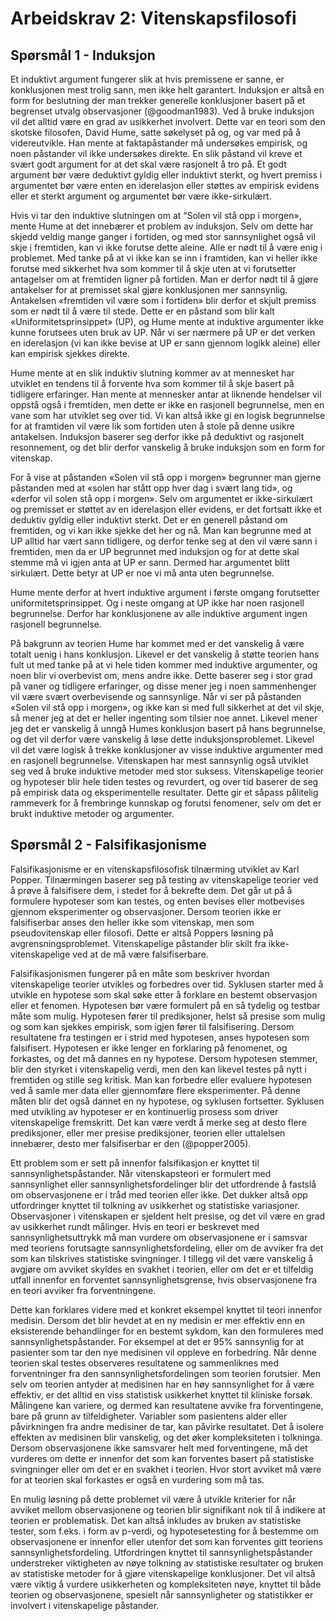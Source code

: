 # Arbeidskrav 2: Vitenskapsfilosofi  {#assignment2}

## Spørsmål 1 - Induksjon

Et induktivt argument fungerer slik at hvis premissene er sanne, er konklusjonen mest trolig sann, men ikke helt garantert. Induksjon er altså en form for beslutning der man trekker generelle konklusjoner basert på et begrenset utvalg observasjoner (@goodman1983). Ved å bruke induksjon vil det alltid være en grad av usikkerhet involvert. Dette var en teori som den skotske filosofen, David Hume, satte søkelyset på og, og var med på å videreutvikle. Han mente at faktapåstander må undersøkes empirisk, og noen påstander vil ikke undersøkes direkte. En slik påstand vil kreve et svært godt argument for at det skal være rasjonelt å tro på. Et godt argument bør være deduktivt gyldig eller induktivt sterkt, og hvert premiss i argumentet bør være enten en iderelasjon eller støttes av empirisk evidens eller et sterkt argument og argumentet bør være ikke-sirkulært. 

Hvis vi tar den induktive slutningen om at "Solen vil stå opp i morgen», mente Hume at det innebærer et problem av induksjon. Selv om dette har skjedd veldig mange ganger i fortiden, og med stor sannsynlighet også vil skje i fremtiden, kan vi ikke forutse dette aleine. Alle er nødt til å være enig i problemet. Med tanke på at vi ikke kan se inn i framtiden, kan vi heller ikke forutse med sikkerhet hva som kommer til å skje uten at vi forutsetter antagelser om at fremtiden ligner på fortiden. Man er derfor nødt til å gjøre antakelser for at premisset skal gjøre konklusjonen mer sannsynlig. Antakelsen «fremtiden vil være som i fortiden» blir derfor et skjult premiss som er nødt til å være til stede. Dette er en påstand som blir kalt «Uniformitetsprinsippet» (UP), og Hume mente at induktive argumenter ikke kunne forutsees uten bruk av UP. Når vi ser nærmere på UP er det verken en iderelasjon (vi kan ikke bevise at UP er sann gjennom logikk aleine) eller kan empirisk sjekkes direkte. 


Hume mente at en slik induktiv slutning kommer av at mennesket har utviklet en tendens til å forvente hva som kommer til å skje basert på tidligere erfaringer. Han mente at mennesker antar at liknende hendelser vil oppstå også i fremtiden, men dette er ikke en rasjonell begrunnelse, men en vane som har utviklet seg over tid. Vi kan altså ikke gi en logisk begrunnelse for at framtiden vil være lik som fortiden uten å stole på denne usikre antakelsen. Induksjon baserer seg derfor ikke på deduktivt og rasjonelt resonnement, og det blir derfor vanskelig å bruke induksjon som en form for vitenskap. 

For å vise at påstanden «Solen vil stå opp i morgen» begrunner man gjerne påstanden med at «solen har stått opp hver dag i svært lang tid», og «derfor vil solen stå opp i morgen». Selv om argumentet er ikke-sirkulært og premisset er støttet av en iderelasjon eller evidens, er det fortsatt ikke et deduktiv gyldig eller induktivt sterkt. Det er en generell påstand om fremtiden, og vi kan ikke sjekke det her og nå. Man kan begrunne med at UP alltid har vært sann tidligere, og derfor tenke seg at den vil være sann i fremtiden, men da er UP begrunnet med induksjon og for at dette skal stemme må vi igjen anta at UP er sann. Dermed har argumentet blitt sirkulært. Dette betyr at UP er noe vi må anta uten begrunnelse. 

Hume mente derfor at hvert induktive argument i første omgang forutsetter uniformitetsprinsippet. Og i neste omgang at UP ikke har noen rasjonell begrunnelse. Derfor har konklusjonene av alle induktive argument ingen rasjonell begrunnelse. 

På bakgrunn av teorien Hume har kommet med er det vanskelig å være totalt uenig i hans konklusjon. Likevel er det vanskelig å støtte teorien hans fult ut med tanke på at vi hele tiden kommer med induktive argumenter, og noen blir vi overbevist om, mens andre ikke. Dette baserer seg i stor grad på vaner og tidligere erfaringer, og disse mener jeg i noen sammenhenger vil være svært overbevisende og sannsynlige. Når vi ser på påstanden «Solen vil stå opp i morgen», og ikke kan si med full sikkerhet at det vil skje, så mener jeg at det er heller ingenting som tilsier noe annet. Likevel mener jeg det er vanskelig å unngå Humes konklusjon basert på hans begrunnelse, og det vil derfor være vanskelig å løse dette induksjonsproblemet. Likevel vil det være logisk å trekke konklusjoner av visse induktive argumenter med en rasjonell begrunnelse. Vitenskapen har mest sannsynlig også utviklet seg ved å bruke induktive metoder med stor suksess. Vitenskapelige teorier og hypoteser blir hele tiden testes og revurdert, og over tid baserer de seg på empirisk data og eksperimentelle resultater. Dette gir et såpass pålitelig rammeverk for å frembringe kunnskap og forutsi fenomener, selv om det er brukt induktive metoder og argumenter. 


## Spørsmål 2 - Falsifikasjonisme

Falsifikasjonisme er en vitenskapsfilosofisk tilnærming utviklet av Karl Popper. Tilnærmingen baserer seg på testing av vitenskapelige teorier ved å prøve å falsifisere dem, i stedet for å bekrefte dem. Det går ut på å formulere hypoteser som kan testes, og enten bevises eller motbevises gjennom eksperimenter og observasjoner. Dersom teorien ikke er falsifiserbar anses den heller ikke som vitenskap, men som pseudovitenskap eller filosofi. Dette er altså Poppers løsning på avgrensningsproblemet. Vitenskapelige påstander blir skilt fra ikke-vitenskapelige ved at de må være falsifiserbare.   

Falsifikasjonismen fungerer på en måte som beskriver hvordan vitenskapelige teorier utvikles og forbedres over tid. Syklusen starter med å utvikle en hypotese som skal søke etter å forklare en bestemt observasjon eller et fenomen. Hypotesen bør være formulert på en så tydelig og testbar måte som mulig. Hypotesen fører til prediksjoner, helst så presise som mulig og som kan sjekkes empirisk, som igjen fører til falsifisering. Dersom resultatene fra testingen er i strid med hypotesen, anses hypotesen som falsifisert. Hypotesen er ikke lenger en forklaring på fenomenet, og forkastes, og det må dannes en ny hypotese. Dersom hypotesen stemmer, blir den styrket i vitenskapelig verdi, men den kan likevel testes på nytt i fremtiden og stille seg kritisk. Man kan forbedre eller evaluere hypotesen ved å samle mer data eller gjennomføre flere eksperimenter. På denne måten blir det også dannet en ny hypotese, og syklusen fortsetter. Syklusen med utvikling av hypoteser er en kontinuerlig prosess som driver vitenskapelige fremskritt. Det kan være verdt å merke seg at desto flere prediksjoner, eller mer presise prediksjoner, teorien eller uttalelsen innebærer, desto mer falsifiserbar er den (@popper2005).


Ett problem som er sett på innenfor falsifikasjon er knyttet til sannsynlighetspåstander. Når vitenskapsteori er formulert med sannsynlighet eller sannsynlighetsfordelinger blir det utfordrende å fastslå om observasjonene er i tråd med teorien eller ikke. Det dukker altså opp utfordringer knyttet til tolkning av usikkerhet og statistiske variasjoner. Observasjoner i vitenskapen er sjeldent helt presise, og det vil være en grad av usikkerhet rundt målinger. Hvis en teori er beskrevet med sannsynlighetsuttrykk må man vurdere om observasjonene er i samsvar med teoriens forutsagte sannsynlighetsfordeling, eller om de avviker fra det som kan tilskrives statistiske svingninger. I tillegg vil det være vanskelig å avgjøre om avviket skyldes en svakhet i teorien, eller om det er et tilfeldig utfall innenfor en forventet sannsynlighetsgrense, hvis observasjonene fra en teori avviker fra forventningene. 

Dette kan forklares videre med et konkret eksempel knyttet til teori innenfor medisin. Dersom det blir hevdet at en ny medisin er mer effektiv enn en eksisterende behandlinger for en bestemt sykdom, kan den formuleres med sannsynlighetspåstander. For eksempel at det er 95% sannsynlig for at pasienter som tar den nye medisinen vil oppleve en forbedring. Når denne teorien skal testes observeres resultatene og sammenliknes med forventninger fra den sannsynlighetsfordelingen som teorien forutsier. Men selv om teorien antyder at medisinen har en høy sannsynlighet for å være effektiv, er det alltid en viss statistisk usikkerhet knyttet til kliniske forsøk. Målingene kan variere, og dermed kan resultatene avvike fra forventingene, bare på grunn av tilfeldigheter. Variabler som pasientens alder eller påvirkningen fra andre medisiner de tar, kan påvirke resultatet. Det å isolere effekten av medisinen blir vanskelig, og det øker kompleksiteten i tolkninga. Dersom observasjonene ikke samsvarer helt med forventingene, må det vurderes om dette er innenfor det som kan forventes basert på statistiske svingninger eller om det er en svakhet i teorien. Hvor stort avviket må være for at teorien skal forkastes er også en vurdering som må tas. 

En mulig løsning på dette problemet vil være å utvikle kriterier for når avviket mellom observasjonene og teorien blir signifikant nok til å indikere at teorien er problematisk. Det kan altså inkludes av bruken av statistiske tester, som f.eks. i form av p-verdi, og hypotesetesting for å bestemme om observasjonene er innenfor eller utenfor det som kan forventes gitt teoriens sannsynlighetsfordeling. Utfordringen knyttet til sannsynlighetspåstander understreker viktigheten av nøye tolkning av statistiske resultater og bruken av statistiske metoder for å gjøre vitenskapelige konklusjoner. Det vil altså være viktig å vurdere usikkerheten og kompleksiteten nøye, knyttet til både teorien og observasjonene, spesielt når sannsynligheter og statistikker er involvert i vitenskapelige påstander. 